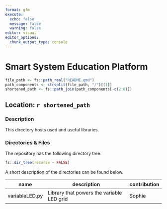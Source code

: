 ```yaml
---
format: gfm
execute:
  echo: false
  message: false
  warning: false
editor: visual
editor_options: 
  chunk_output_type: console
---
```


# Smart System Education Platform

```r
file_path <- fs::path_real("README.qmd")
path_components <- strsplit(file_path, "/")[[1]]
shortened_path <- fs::path_join(path_components[-c(2:6)])
```

## Location: `r shortened_path`

### Description

This directory hosts used and useful libraries.

### Directories & Files

The repository has the following directory tree.

```r
fs::dir_tree(recurse = FALSE)
```

A short description of the directories can be found below.

| name           | description                               | contribution |
|----------------|-------------------------------------------|--------------|
| variableLED.py | Library that powers the variable LED grid | Sophie       |
